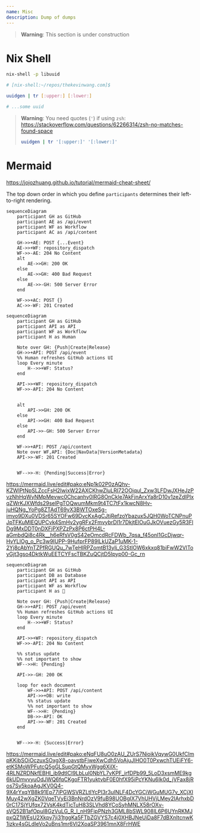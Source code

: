 ```yaml
---
name: Misc
description: Dump of dumps
---
```


> **Warning**: This section is under construction

# Nix Shell

```bash
nix-shell -p libuuid

# [nix-shell:~/repos/thekevinwang.com]$
```

```bash
uuidgen | tr [:upper:] [:lower:]

# ...some uuid
```

> **Warning**: You need quotes (`'`) if using `zsh`: https://stackoverflow.com/questions/62266314/zsh-no-matches-found-space
>
> ```bash
> uuidgen | tr '[:upper:]' '[:lower:]'
> ```

# Mermaid

https://jojozhuang.github.io/tutorial/mermaid-cheat-sheet/

The top down order in which you define `participants` determines their
left-to-right rendering.

```
sequenceDiagram
    participant GH as GitHub
    participant AE as /api/event
    participant WF as Workflow
    participant AC as /api/content

    GH->>+AE: POST {...Event}
    AE->>+WF: repository_dispatch
    WF->>-AE: 204 No Content
    alt
        AE->>GH: 200 OK
    else
        AE->>GH: 400 Bad Request
    else
        AE->>-GH: 500 Server Error
    end

    WF->>+AC: POST {}
    AC->>-WF: 201 Created

```

```
sequenceDiagram
    participant GH as GitHub
    participant API as API
    participant WF as Workflow
    participant H as Human

    Note over GH: {Push|Create|Release}
    GH->>+API: POST /api/event
    %% Human refreshes GitHub actions UI
    loop Every minute
        H-->>+WF: Status?
    end

    API->>+WF: repository_dispatch
    WF->>-API: 204 No Content


    alt
        API->>GH: 200 OK
    else
        API->>GH: 400 Bad Request
    else
        API->>-GH: 500 Server Error
    end

    WF->>+API: POST /api/content
    Note over WF,API: {Doc|NavData|VersionMetadata}
    API->>-WF: 201 Created


    WF-->>-H: {Pending|Success|Error}

```

https://mermaid.live/edit#pako:eNp1k02P0zAQhv-KZWlPtNpSLZccFsH2IwixW22AXCKhwZluLRI72OOiqul_Zxw3LFDwJXHeJzPvzNhHqWyNMpMevwc0Chcanhy0lRG8OnCkle7AkFjnArxYa8rD10v1zeZdlPlxqZWrKJXWfds29selPgTOQwumMkm9t4TC7tFx1kwcN8Hv-juHQNg_YoPg8ZTAdT69vX3BWTOxeSg-imvo9DXu0VDSr65SYOFw69DvcKxAgCJtjRefzoYbazux5JQH0WoTCNPnuPJpTFKuMlEQUPCvk4SmHv2ygRFx2FmvybrDl1r7DkjtElOuGJkOVuezGy5R3FlDg9MxDDT0nDXFjPXPZzPx8P6ctPH4L-aGmbdQi8c4Rk__h6eRfsV0gS42eOmcdRcFDWb_7qsa_f45onI1GcDjwqr-HvYLIOg_o_Pc3w9IUPP-9HufprFP89lLkUZaP1uMK-1-2Yj8cAbYnTZPfRGUQu_7wTeHlRPZomtB13yIj_G3StIOW6xkxq81biFwW2VlToyGjt3gso4DktkWuEETCYFscTBKZuQCjtD5Ipyp00-Gc_rn

```mermaid
sequenceDiagram
    participant GH as GitHub
    participant DB as Database
    participant API as API
    participant WF as Workflow
    participant H as 🤨

    Note over GH: {Push|Create|Release}
    GH->>+API: POST /api/event
    %% Human refreshes GitHub actions UI
    loop Every minute
        H-->>+WF: Status?
    end

    API->>+WF: repository_dispatch
    WF->>-API: 204 No Content

    %% status update
    %% not important to show
    WF-->>H: {Pending}

    API->>-GH: 200 OK

    loop for each document
        WF->>+API: POST /api/content
        API->>+DB: write
        %% status update
        %% not important to show
        WF-->>H: {Pending}
        DB->>-API: OK
        API->>-WF: 201 Created
    end


    WF-->>-H: {Success|Error}
```

https://mermaid.live/edit#pako:eNqFU8uO0zAU_ZUrS7NioikVqywG0UkfCImpKKibSOiOczuxSOxgX8-oavstbFjweXwCdh5VoAjuJlHO0T0PxwchTUEiFY6-etKSMoWPFutcQ5gGLSupGtQMyxWgg6XilX-4RLNZRDNkfEBHl_ib9dtICI9LbLuI0NbYL7vKPF_irfDPb99_5LoD3xsmME9kg6kUDmvvyuOdJWQ6fqCKgoFTR1yuktvbF0E0hfX95iPcYKNu6Ik0d_jVFax8jRos7Sy5koaAgJKV0Q4-9X4rYxqYB8k91Ep77iPGWSVRZLtIYcPI3r3uINLF4DcYGCiWGuMUG7v_XCjXIMuy42wXgZK0VqeTVyEi3BnNrdOzV9fuB98UOBgIX7VhUHVjLMey2IArhxbD0rC17SjYUfqx72VsK4kdTicTuH83SLVhd8YCoSyhMNLX58rOXv-sVQ52B1afOpul8GzVuLG_R_l_nH9FipPNzh3GML8bSWL908lL6P6UYnRKMJpxQZ1WEsU2Xkpy7ji31tggKa5FTbZGVYS7c4j0XHBJNeUiDa8F7dBXnItcnwK1izkv4sGLdIeVo2uBns1mr6VI2XoaSP3961mnX8FrHWE
